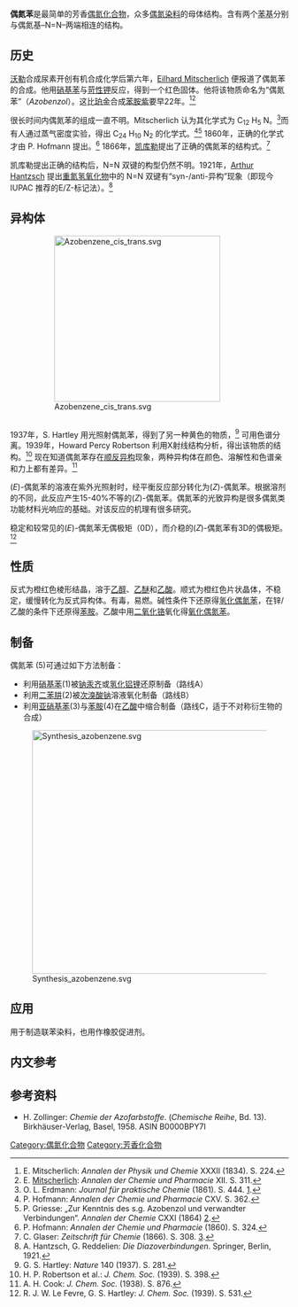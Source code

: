 {{chembox
| verifiedrevid = 399535705
| Name = 偶氮苯
| NameEn = Azobenzene
| ImageFile_Ref = {{chemboximage|correct|??}}
| ImageFile = Azobenzene.svg
| ImageName = Skeletal formula of azobenzene
| ImageFile1 = Azobenzene-trans-3D-balls.png
| ImageSize1 = 240px
| ImageName1 = Ball-and-stick model of azobenzene
| IUPACName = (''E'')-diphenyldiazene
| OtherNames = Azobenzene
| Section1 = {{Chembox Identifiers
| SMILES = N(=N/c1ccccc1)\c2ccccc2
| InChI = 1/C12H10N2/c1-3-7-11(8-4-1)13-14-12-9-5-2-6-10-12/h1-10H/b14-13+
| InChIKey = DMLAVOWQYNRWNQ-BUHFOSPRBP
| PubChem = 2272
| StdInChI_Ref = {{stdinchicite|correct|chemspider}}
| StdInChI = 1S/C12H10N2/c1-3-7-11(8-4-1)13-14-12-9-5-2-6-10-12/h1-10H/b14-13+
| StdInChIKey_Ref = {{stdinchicite|correct|chemspider}}
| StdInChIKey = DMLAVOWQYNRWNQ-BUHFOSPRSA-N
| CASNo_Ref = {{cascite|correct|CAS}}
| CASNo = 103-33-3
| ChemSpiderID_Ref = {{chemspidercite|correct|chemspider}}
| ChemSpiderID = 2185
| RTECS = CN1400000
  }}
| Section2 = {{Chembox Properties
| C=12|H=10|N=2
| Appearance = 橙色針狀結晶
| Density = 1.09 g/cm³（固體）
| Solubility =  2.4e-6 g/100mL （難溶於水，易溶於有機溶劑）
| MeltingPt = 69℃ (342 K)
| BoilingPt = 293℃ (566 K)
| pKa = 3.3
  }}
| Section3 = {{Chembox Structure
| MolShape = sp<sup>2</sup> at N
| Dipole = 0 [[Debye|D]] (trans isomer)
  }}
| Section7 = {{Chembox Hazards
| EUHazardSymbol = {{Chembox EUHazardSymbol|T|N}}
| MainHazards = toxic
| FlashPt = 476℃
| RPhrases = {{R45}}, {{R20/22}}, {{R48/22}}, {{R50/53}}, {{R68}}
| SPhrases = {{S53}}, {{S45}}, {{S60}}, {{S61}}
  }}
| Section8 = {{Chembox Related
| OtherCpds = [[Nitrosobenzene|Nitrosobenzene]] [[aniline|aniline]]
  }}
}}
'''偶氮苯'''是最简单的芳香[[偶氮化合物|偶氮化合物]]，众多[[偶氮染料|偶氮染料]]的母体结构。含有两个[[苯基|苯基]]分别与偶氮基–N=N–两端相连的结构。

== 历史 ==

[[沃勒|沃勒]]合成尿素开创有机合成化学后第六年，[[Eilhard_Mitscherlich|Eilhard Mitscherlich]] 便报道了偶氮苯的合成。他用[[硝基苯|硝基苯]]与[[苛性钾|苛性钾]]反应，得到一个红色固体。他将该物质命名为“偶氮苯”（''Azobenzol''）。这比[[珀金|珀金]]合成[[苯胺紫|苯胺紫]]要早22年。<ref name="Mitscherlich">E. Mitscherlich: ''Annalen der Physik und Chemie'' XXXII (1834). S. 224.</ref><ref>E. [[Mitscherlich|Mitscherlich]]: ''Annalen der Chemie und Pharmacie'' XII. S. 311.</ref>

很长时间内偶氮苯的组成一直不明。Mitscherlich 认为其化学式为 C<sub>12</sub> H<sub>5</sub> N。<ref name="Erdmann-01">O. L. Erdmann: ''Journal für praktische Chemie'' (1861). S. 444. [http://books.google.de/books?id=pRoAAAAAMAAJ&pg=PA444&dq=Erdmann+1861+azobenzol&as_brr=39].</ref>而有人通过蒸气密度实验，得出 C<sub>24</sub> H<sub>10</sub> N<sub>2</sub> 的化学式。<ref name="Hofmann-01">P. Hofmann: ''Annalen der Chemie  und Pharmacie'' CXV. S. 362.</ref><ref name="Griesse-01">P. Griesse: „Zur Kenntnis des s.g. Azobenzol und verwandter Verbindungen“. ''Annalen der Chemie'' CXXI (1864) [http://books.google.de/books?id=ZYU8AAAAIAAJ&pg=PA91&dq=azobenzol&lr=&as_brr=3#PPP5,M1].</ref> 1860年，正确的化学式才由 P. Hofmann 提出。<ref>P. Hofmann: ''Annalen der Chemie und Pharmacie'' (1860). S. 324.</ref> 1866年，[[凯库勒|凯库勒]]提出了正确的偶氮苯的结构式。<ref>C. Glaser: ''Zeitschrift für Chemie'' (1866). S. 308. [http://books.google.de/books?id=MgY4AAAAMAAJ&pg=PA308&dq=azobenzol+glaser+kekule&as_brr=3].</ref>

凯库勒提出正确的结构后，N=N 双键的构型仍然不明。1921年，[[Arthur_Hantzsch|Arthur Hantzsch]] 提出[[重氮氢氧化物|重氮氢氧化物]]中的 N=N 双键有“syn-/anti-异构”现象（即现今 IUPAC 推荐的E/Z-标记法）。<ref>A. Hantzsch, G. Reddelien: ''Die Diazoverbindungen''. Springer, Berlin, 1921.</ref>

== 异构体 ==

: [[File:Azobenzene_cis_trans.svg|300px]]

<br />

1937年，S. Hartley 用光照射偶氮苯，得到了另一种黄色的物质，<ref>G. S. Hartley: ''Nature'' 140 (1937). S. 281.</ref> 可用色谱分离。1939年，Howard Percy Robertson 利用X射线结构分析，得出该物质的结构。<ref>H. P. Robertson et al.: ''J. Chem. Soc.'' (1939). S. 398.</ref> 现在知道偶氮苯存在[[顺反异构|顺反异构]]现象，两种异构体在颜色、溶解性和色谱亲和力上都有差异。<ref>A. H. Cook: ''J. Chem. Soc.'' (1938). S. 876.</ref>

(''E'')-偶氮苯的溶液在紫外光照射时，经平衡反应部分转化为(''Z'')-偶氮苯。根据溶剂的不同，此反应产生15-40%不等的(''Z'')-偶氮苯。偶氮苯的光致异构是很多偶氮类功能材料光响应的基础。对该反应的机理有很多研究。

稳定和较常见的(''E'')-偶氮苯无偶极矩（0D），而介稳的(''Z'')-偶氮苯有3D的偶极矩。<ref>R. J. W. Le Fevre, G. S. Hartley: ''J. Chem. Soc.'' (1939). S. 531.</ref>

== 性质 ==

反式为橙红色棱形结晶，溶于[[乙醇|乙醇]]、[[乙醚|乙醚]]和[[乙酸|乙酸]]。顺式为橙红色片状晶体，不稳定，缓慢转化为反式异构体。有毒，易燃。碱性条件下还原得[[二苯肼|氢化偶氮苯]]，在锌/乙酸的条件下还原得[[苯胺|苯胺]]。乙酸中用[[二氧化铬|二氧化铬]]氧化得[[氧化偶氮苯|氧化偶氮苯]]。

== 制备 ==

偶氮苯 (5)可通过如下方法制备：

* 利用[[硝基苯|硝基苯]](1)被[[钠汞齐|钠汞齐]]或[[氢化铝锂|氢化铝锂]]还原制备（路线A）
* 利用[[二苯肼|二苯肼]](2)被[[次溴酸钠|次溴酸钠]]溶液氧化制备（路线B）
* 利用[[亚硝基苯|亚硝基苯]](3)与[[苯胺|苯胺]](4)在[[乙酸|乙酸]]中缩合制备（路线C，适于不对称衍生物的合成）

[[File:Synthesis_azobenzene.svg|440px]]

== 应用 ==

用于制造联苯染料，也用作橡胶促进剂。

== 内文参考 ==
{{Reflist|2}}

== 参考资料 ==

* H. Zollinger: ''Chemie der Azofarbstoffe''. (''Chemische Reihe'', Bd. 13). Birkhäuser-Verlag, Basel, 1958. ASIN B0000BPY7I

{{苯}}

[[Category:偶氮化合物|Category:偶氮化合物]]
[[Category:芳香化合物|Category:芳香化合物]]